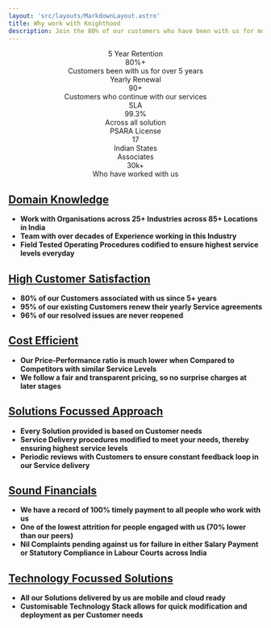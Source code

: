```yaml
---
layout: 'src/layouts/MarkdownLayout.astro'
title: Why work with Knighthood
description: Join the 80% of our customers who have been with us for more than 5 years and experience our team's decades of experience in the industry. 
---
```



<center className="pt-5"><div className="stats stats-vertical lg:stats-horizontal shadow mx-auto">

 <div className="stat">
    <div className="stat-title">5 Year Retention</div>
    <div className="stat-value">80%+</div>
    <div className="stat-desc">Customers been with us for over 5 years</div>
  </div>
  
  <div className="stat">
    <div className="stat-title">Yearly Renewal</div>
    <div className="stat-value">90+</div>
    <div className="stat-desc">Customers who continue with our services</div>
  </div>
  
  <div className="stat">
    <div className="stat-title">SLA</div>
    <div className="stat-value">99.3%</div>
    <div className="stat-desc">Across all solution</div>
  </div>

  <div className="stat">
    <div className="stat-title">PSARA License</div>
    <div className="stat-value">17</div>
    <div className="stat-desc">Indian States</div>
  </div>

  <div className="stat">
    <div className="stat-title">Associates</div>
    <div className="stat-value">30k+</div>
    <div className="stat-desc">Who have worked with us</div>
  </div>
    
</div></center>






## [Domain Knowledge](/whyus/domain)





* **Work with Organisations across 25+ Industries across 85+ Locations in India**
* **Team with over decades of Experience working in this Industry**
* **Field Tested Operating Procedures codified to ensure highest service levels everyday**



## [High Customer Satisfaction](/whyus/csat)




* **80% of our Customers associated with us since 5+ years**
* **95% of our existing Customers renew their yearly Service agreements**
* **96% of our resolved issues are never reopened**

## [Cost Efficient](/whyus/cost) 




* **Our Price-Performance ratio is much lower when Compared to Competitors with similar Service Levels**
* **We follow a fair and transparent pricing, so no surprise charges at later stages**





## [Solutions Focussed Approach](/whyus/sol)




* **Every Solution provided is based on Customer needs**
* **Service Delivery procedures modified to meet your needs, thereby ensuring highest service levels**
* **Periodic reviews with Customers to ensure constant feedback loop in our Service delivery**

## [Sound Financials](/whyus/financials)



* **We have a record of 100% timely payment to all people who work with us**
* **One of the lowest attrition for people engaged with us (70% lower than our peers)**
* **Nil Complaints pending against us for failure in either Salary Payment or Statutory Compliance in Labour Courts across India**



## [Technology Focussed Solutions](/whyus/tech)


* **All our Solutions delivered by us are mobile and cloud ready**
* **Customisable Technology Stack allows for quick modification and deployment as per Customer needs**






